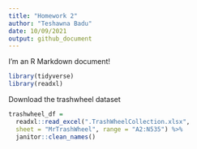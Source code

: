 ```yaml
---
title: "Homework 2"
author: "Teshawna Badu"
date: 10/09/2021
output: github_document
---
```


I'm an R Markdown document!

```r
library(tidyverse)
library(readxl)
```

Download the trashwheel dataset 
```r
trashwheel_df = 
  readxl::read_excel(".TrashWheelCollection.xlsx",
  sheet = "MrTrashWheel", range = "A2:N535") %>% 
  janitor::clean_names()
  
          
```